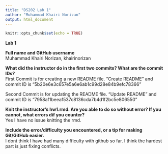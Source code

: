 ```yaml
---
title: "DS202 Lab 1"
author: "Muhammad Khairi Norizan"
output: html_document
---
```


```r
knitr::opts_chunk$set(echo = TRUE)
```

**Lab 1**

**Full name and GitHub username**\
Muhammad Khairi Norizan, khairinorizan

**What did the instructor do in the first two commits? What are the commit IDs?**\
First Commit is for creating a new README file. “Create README” and commit ID is “5b20e6e3c657e5a6e6ab1c99d28e84b9efc78366”\

Second Commit is for updating the README file. "Update README" and commit ID is “7958af1beeaf537c8136cda7b4d1f2bc5e806550”

**Knit the instructor's hw1.rmd. Are you able to do so without error? If you cannot, what errors dif you counter?**\
Yes I have no issue knitting the rmd.

**Include the error/difficulty you encountered, or a tip for making Git/GitHub easier.**\
I dont think I have had many difficulty with github so far. I think the hardest part is just fixing conflicts.
